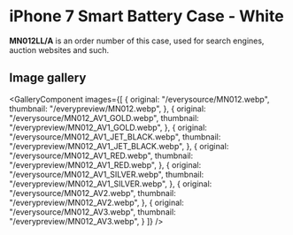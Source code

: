 
# iPhone 7 Smart Battery Case - White

<Callout type='info' emoji='👉🏻'>**MN012LL/A** is an order number of this case, used for search engines, auction websites and such.</Callout>

## Image gallery

<GalleryComponent
    images={[
      {
        original: "/everysource/MN012.webp",
        thumbnail: "/everypreview/MN012.webp",
      },
      {
        original: "/everysource/MN012_AV1_GOLD.webp",
        thumbnail: "/everypreview/MN012_AV1_GOLD.webp",
      },
      {
        original: "/everysource/MN012_AV1_JET_BLACK.webp",
        thumbnail: "/everypreview/MN012_AV1_JET_BLACK.webp",
      },
      {
        original: "/everysource/MN012_AV1_RED.webp",
        thumbnail: "/everypreview/MN012_AV1_RED.webp",
      },
      {
        original: "/everysource/MN012_AV1_SILVER.webp",
        thumbnail: "/everypreview/MN012_AV1_SILVER.webp",
      },
      {
        original: "/everysource/MN012_AV2.webp",
        thumbnail: "/everypreview/MN012_AV2.webp",
      },
      {
        original: "/everysource/MN012_AV3.webp",
        thumbnail: "/everypreview/MN012_AV3.webp",
      }
    ]}
  />
